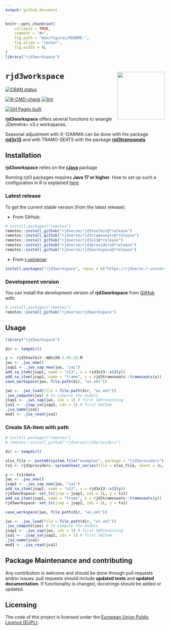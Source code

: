 ```yaml
---
output: github_document
---
```


<!-- README.md is generated from README.Rmd. Please edit that file -->

```r
knitr::opts_chunk$set(
    collapse = TRUE,
    comment = "#>",
    fig.path = "man/figures/README-",
    fig.align = "center",
    fig.width = 8L
)
library("rjd3workspace")
```

# `rjd3workspace` <a href="https://rjdverse.github.io/rjd3workspace/"><img src="man/figures/logo.png" align="right" height="150" style="float:right; height:150px;"/></a>

<!-- badges: start -->
[![CRAN status](https://www.r-pkg.org/badges/version/rjd3workspace)](https://CRAN.R-project.org/package=rjd3workspace)

[![R-CMD-check](https://github.com/rjdverse/rjd3workspace/actions/workflows/R-CMD-check.yaml/badge.svg)](https://github.com/rjdverse/rjd3workspace/actions/workflows/R-CMD-check.yaml)
[![lint](https://github.com/rjdverse/rjd3workspace/actions/workflows/lint.yaml/badge.svg)](https://github.com/rjdverse/rjd3workspace/actions/workflows/lint.yaml)

[![GH Pages built](https://github.com/rjdverse/rjd3workspace/actions/workflows/pkgdown.yaml/badge.svg)](https://github.com/rjdverse/rjd3workspace/actions/workflows/pkgdown.yaml)
<!-- badges: end -->


**rjd3workspace** offers several functions to wrangle JDemetra+ v3.x workspaces.

Seasonal adjustment with X-12ARIMA can be done with the package [**rjd3x13**](https://github.com/rjdverse/rjd3x13) and with TRAMO-SEATS with the package [**rjd3tramoseats**](https://github.com/rjdverse/rjd3tramoseats).


## Installation

**rjd3workspace** relies on the [**rJava**](https://CRAN.R-project.org/package=rJava) package 

Running rjd3 packages requires **Java 17 or higher**. How to set up such a configuration in R is explained [here](https://jdemetra-new-documentation.netlify.app/#Rconfig)


### Latest release

To get the current stable version (from the latest release):

- From GitHub:

```r
# install.packages("remotes")
remotes::install_github("rjdverse/rjd3toolkit@*release")
remotes::install_github("rjdverse/rjd3tramoseats@*release")
remotes::install_github("rjdverse/rjd3x13@*release")
remotes::install_github("rjdverse/rjd3providers@*release")
remotes::install_github("rjdverse/rjd3workspace@*release")
```

- From [r-universe](https://rjdverse.r-universe.dev/rjd3workspace):

```r
install.packages("rjd3workspace", repos = c("https://rjdverse.r-universe.dev", "https://cloud.r-project.org"))
```

### Development version

You can install the development version of **rjd3workspace** from [GitHub](https://github.com/) with:

```r
# install.packages("remotes")
remotes::install_github("rjdverse/rjd3workspace")
```


## Usage

```r
library("rjd3workspace")

dir <- tempdir()

y <- rjd3toolkit::ABS$X0.2.09.10.M
jws <- .jws_new()
jsap1 <- .jws_sap_new(jws, "sa1")
add_sa_item(jsap1, name = "x13", x = rjd3x13::x13(y))
add_sa_item(jsap1, name = "tramo", x = rjd3tramoseats::tramoseats(y))
save_workspace(jws, file.path(dir, "ws.xml"))

jws <- .jws_load(file = file.path(dir, "ws.xml"))
.jws_compute(jws) # to compute the models
jsap1 <- .jws_sap(jws, idx = 1) # first SAProcessing
jsa1 <- .jsap_sa(jsap1, idx = 1) # first SAItem
.jsa_name(jsa1)
mod1 <- .jsa_read(jsa1)
```


### Create SA-item with path

``` r
# install.packages("remotes")
# remotes::install_github("rjdverse/rjd3providers")

dir <- tempdir()

xlsx_file <- paste0(system.file("examples", package = "rjd3providers"), "/Insee.xlsx")
ts1 <- rjd3providers::spreadsheet_series(file = xlsx_file, sheet = 1L, series = 3L)

y <- ts1$data
jws <- .jws_new()
jsap1 <- .jws_sap_new(jws, "sa1")
add_sa_item(jsap1, name = "x13", x = rjd3x13::x13(y))
rjd3workspace::set_ts(jsap = jsap1, idx = 1L, y = ts1)
add_sa_item(jsap1, name = "tramo", x = rjd3tramoseats::tramoseats(y))
rjd3workspace::set_ts(jsap = jsap1, idx = 2L, y = ts1)

save_workspace(jws, file.path(dir, "ws.xml"))

jws <- .jws_load(file = file.path(dir, "ws.xml"))
.jws_compute(jws) # to compute the models
jsap1 <- .jws_sap(jws, idx = 1) # first SAProcessing
jsa1 <- .jsap_sa(jsap1, idx = 1) # first SAItem
.jsa_name(jsa1)
mod1 <- .jsa_read(jsa1)
```


## Package Maintenance and contributing

Any contribution is welcome and should be done through pull requests and/or issues.
pull requests should include **updated tests** and **updated documentation**. If functionality is changed, docstrings should be added or updated.


## Licensing

The code of this project is licensed under the [European Union Public Licence (EUPL)](https://joinup.ec.europa.eu/collection/eupl/eupl-text-eupl-12).
